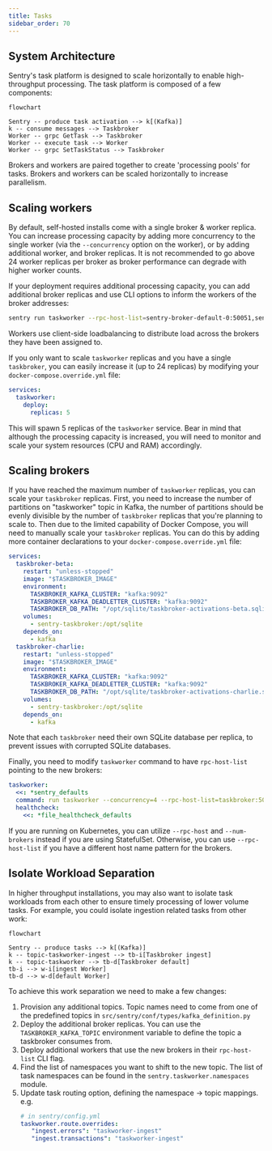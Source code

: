 ```yaml
---
title: Tasks
sidebar_order: 70
---
```


## System Architecture

Sentry's task platform is designed to scale horizontally to enable
high-throughput processing. The task platform is composed of a few components:

```mermaid
flowchart

Sentry -- produce task activation --> k[(Kafka)]
k -- consume messages --> Taskbroker
Worker -- grpc GetTask --> Taskbroker
Worker -- execute task --> Worker
Worker -- grpc SetTaskStatus --> Taskbroker
```

Brokers and workers are paired together to create 'processing pools' for tasks.
Brokers and workers can be scaled horizontally to increase parallelism.

## Scaling workers

By default, self-hosted installs come with a single broker & worker replica. You
can increase processing capacity by adding more concurrency to the single worker
(via the `--concurrency` option on the worker), or by adding additional worker,
and broker replicas. It is not recommended to go above 24 worker replicas
per broker as broker performance can degrade with higher worker counts.

If your deployment requires additional processing capacity, you can add
additional broker replicas and use CLI options to inform the workers of the
broker addresses:

```bash
sentry run taskworker --rpc-host-list=sentry-broker-default-0:50051,sentry-broker-default-1:50051
```

Workers use client-side loadbalancing to distribute load across the brokers they
have been assigned to.

If you only want to scale `taskworker` replicas and you have a single `taskbroker`,
you can easily increase it (up to 24 replicas) by modifying your `docker-compose.override.yml`
file:

```yaml
services:
  taskworker:
    deploy:
      replicas: 5
```

This will spawn 5 replicas of the `taskworker` service. Bear in mind that although
the processing capacity is increased, you will need to monitor and scale your
system resources (CPU and RAM) accordingly.

## Scaling brokers

If you have reached the maximum number of `taskworker` replicas, you can scale
your `taskbroker` replicas. First, you need to increase the number of partitions
on "taskworker" topic in Kafka, the number of partitions should be evenly divisible by
the number of `taskbroker` replicas that you're planning to scale to.
Then due to the limited capability of Docker Compose, you will need to manually
scale your `taskbroker` replicas. You can do this by adding more container
declarations to your `docker-compose.override.yml` file:

```yaml
services:
  taskbroker-beta:
    restart: "unless-stopped"
    image: "$TASKBROKER_IMAGE"
    environment:
      TASKBROKER_KAFKA_CLUSTER: "kafka:9092"
      TASKBROKER_KAFKA_DEADLETTER_CLUSTER: "kafka:9092"
      TASKBROKER_DB_PATH: "/opt/sqlite/taskbroker-activations-beta.sqlite"
    volumes:
      - sentry-taskbroker:/opt/sqlite
    depends_on:
      - kafka
  taskbroker-charlie:
    restart: "unless-stopped"
    image: "$TASKBROKER_IMAGE"
    environment:
      TASKBROKER_KAFKA_CLUSTER: "kafka:9092"
      TASKBROKER_KAFKA_DEADLETTER_CLUSTER: "kafka:9092"
      TASKBROKER_DB_PATH: "/opt/sqlite/taskbroker-activations-charlie.sqlite"
    volumes:
      - sentry-taskbroker:/opt/sqlite
    depends_on:
      - kafka
```

Note that each `taskbroker` need their own SQLite database per replica, to prevent
issues with corrupted SQLite databases.

Finally, you need to modify `taskworker` command to have `rpc-host-list` pointing
to the new brokers:

```yaml
taskworker:
  <<: *sentry_defaults
  command: run taskworker --concurrency=4 --rpc-host-list=taskbroker:50051,taskbroker-beta:50051,taskbroker-charlie:50051 --health-check-file-path=/tmp/health.txt
  healthcheck:
    <<: *file_healthcheck_defaults
```

If you are running on Kubernetes, you can utilize `--rpc-host` and `--num-brokers`
instead if you are using StatefulSet. Otherwise, you can use `--rpc-host-list`
if you have a different host name pattern for the brokers.

## Isolate Workload Separation

In higher throughput installations, you may also want to isolate task workloads
from each other to ensure timely processing of lower volume tasks. For example,
you could isolate ingestion related tasks from other work:

```mermaid
flowchart

Sentry -- produce tasks --> k[(Kafka)]
k -- topic-taskworker-ingest --> tb-i[Taskbroker ingest]
k -- topic-taskworker --> tb-d[Taskbroker default]
tb-i --> w-i[ingest Worker]
tb-d --> w-d[default Worker]
```

To achieve this work separation we need to make a few changes:

1. Provision any additional topics. Topic names need to come from one of the
   predefined topics in `src/sentry/conf/types/kafka_definition.py`
2. Deploy the additional broker replicas. You can use the
   `TASKBROKER_KAFKA_TOPIC` environment variable to define the topic a
   taskbroker consumes from.
3. Deploy additional workers that use the new brokers in their `rpc-host-list`
   CLI flag.
4. Find the list of namespaces you want to shift to the new topic. The list of
   task namespaces can be found in the `sentry.taskworker.namespaces` module.
5. Update task routing option, defining the namespace -> topic mappings. e.g.
   ```yaml
   # in sentry/config.yml
   taskworker.route.overrides:
      "ingest.errors": "taskworker-ingest"
      "ingest.transactions": "taskworker-ingest"
   ```
